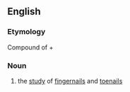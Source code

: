 ==English==

===Etymology===
Compound of {{etyl|grc|en}} {{term|ὄνυξ||[[talon]], [[nail]]|tr=onuks|lang=grc}} + {{term|-λογία||a [[branch]] of [[study]]|tr=-logia|lang=grc}}

===Noun===
{{en-noun|-}}

# {{context|medicine}} the [[study]] of [[fingernail]]s and [[toenail]]s
